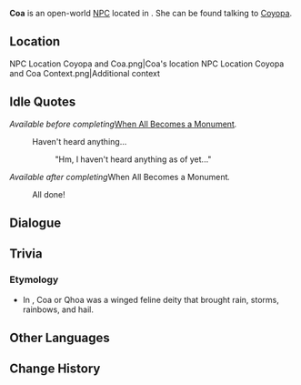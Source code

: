 {{Meta
<!-- Remove this template after adding the missing info -->
|missing_NPC_profile  = yes
}}
{{Character Infobox
|type             = Open-World NPC
|image            = NPC Coa.png
|realname         = 
|deceased         = 
|region           = Natlan
|location         = Natlan
|affiliation      = Scions of the Canopy
|title            = 

|ancestry         = <!-- Clan/family -->
|father           = 
|mother           = 
|spouse           = 
|sibling          = 
|child            = 
|relative         = 

|voiceEN          = 
|voiceCN          = 
|voiceJP          = 
|voiceKR          = 
|dialoguereward   = 
}}
'''Coa''' is an open-world [[NPC]] located in {{Location|Stadium of the Sacred Flame}}. She can be found talking to [[Coyopa (Open-World)|Coyopa]].

==Location==
<gallery>
NPC Location Coyopa and Coa.png|Coa's location
NPC Location Coyopa and Coa Context.png|Additional context
</gallery>
<!--
==Profile==
Detailed story/lore information goes here.
''(To be added.)''

===Appearance===
Keep appearance section short and concise. Limit to 2 paragraphs with 3-4 sentences each.
''(To be added.)''

==Quests and Events==
{{Quests and Events}}
-->

==Idle Quotes==
{{Dialogue Start}}
''Available before completing ''[[When All Becomes a Monument]]''.''
: {{DIcon|Idle}} Haven't heard anything...
:: {{A|VO Coa 01.ogg}} "Hm, I haven't heard anything as of yet..."

''Available after completing ''When All Becomes a Monument''.''
: {{DIcon|Idle}} {{A|VO Coa 02.ogg}} All done!
{{Dialogue End}}

==Dialogue==
{{Transclude|Coyopa (Open-World)|Dialogue}}
<!--
==Event Dialogue==
===Event Name===
{{Dialogue Start}}
:'''Coa:'''
{{Dialogue End}}
-->

==Trivia==
===Etymology===
* In {{W|Inca Mythology}}, Coa or Qhoa was a winged feline deity that brought rain, storms, rainbows, and hail.

==Other Languages==
{{Other Languages|default_hidden=1
|en       = Coa
|zhs      = 库娅
|zhs_rm   = Kùyà
|zht      = 庫婭
|zht_rm   = Kùyà
|ja       = コア
|ko       = 코아
|es       = Coa
|fr       = Coa
|ru       = Коа
|th       = Coa
|vi       = Coa
|de       = Coa
|id       = Coa
|pt       = Coa
|tr       = Coa
|it       = Coa
}}

==Change History==
{{Change History|5.0}}
<!--
==References==
{{Reflist}}
-->
